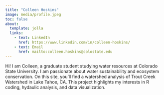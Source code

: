 ```yaml
---
title: "Colleen Hoskins"
image: media/profile.jpeg
toc: false
about: 
  template: jolla
  links:
    - text: LinkedIn
      href: https://www.linkedin.com/in/colleen-hoskins/
    - text: Email
      href: mailto:colleen.hoskins@colostate.edu
---
```


Hi! I am Colleen, a graduate student studying water resources at Colorado State University. I am passionate about water sustainability and ecosystem conservation. On this site, you'll find a watershed analysis of Trout Creek Watershed in Lake Tahoe, CA. This project highlights my interests in R coding, hydaulic analysis, and data visualization.
